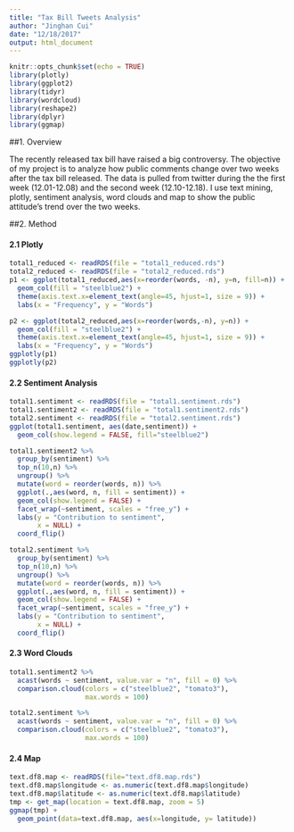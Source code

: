 ```yaml
---
title: "Tax Bill Tweets Analysis"
author: "Jinghan Cui"
date: "12/18/2017"
output: html_document
---
```


```r
knitr::opts_chunk$set(echo = TRUE)
library(plotly)
library(ggplot2)
library(tidyr)
library(wordcloud)
library(reshape2)
library(dplyr)
library(ggmap)
```

##1. Overview

The recently released tax bill have raised a big controversy. The objective of my project is to analyze how public comments change over two weeks after the tax bill released. The data is pulled from twitter during the the first week (12.01-12.08) and the second week (12.10-12.18). I use text mining, plotly, sentiment analysis, word clouds and map to show the public attitude's trend over the two weeks.

##2. Method

#### 2.1 Plotly

```r
total1_reduced <- readRDS(file = "total1_reduced.rds")
total2_reduced <- readRDS(file = "total2_reduced.rds")
p1 <- ggplot(total1_reduced,aes(x=reorder(words, -n), y=n, fill=n)) +
  geom_col(fill = "steelblue2") +
  theme(axis.text.x=element_text(angle=45, hjust=1, size = 9)) +
  labs(x = "Frequency", y = "Words")

p2 <- ggplot(total2_reduced,aes(x=reorder(words,-n), y=n)) +
  geom_col(fill = "steelblue2") +
  theme(axis.text.x=element_text(angle=45, hjust=1, size = 9)) +
  labs(x = "Frequency", y = "Words")
ggplotly(p1)
ggplotly(p2)
```

#### 2.2 Sentiment Analysis
```r
total1.sentiment <- readRDS(file = "total1.sentiment.rds")
total1.sentiment2 <- readRDS(file = "total1.sentiment2.rds")
total2.sentiment <- readRDS(file = "total2.sentiment.rds")
ggplot(total1.sentiment, aes(date,sentiment)) +
  geom_col(show.legend = FALSE, fill="steelblue2")

total1.sentiment2 %>%
  group_by(sentiment) %>%
  top_n(10,n) %>%
  ungroup() %>%
  mutate(word = reorder(words, n)) %>%
  ggplot(.,aes(word, n, fill = sentiment)) +
  geom_col(show.legend = FALSE) +
  facet_wrap(~sentiment, scales = "free_y") +
  labs(y = "Contribution to sentiment",
       x = NULL) +
  coord_flip()

total2.sentiment %>%
  group_by(sentiment) %>%
  top_n(10,n) %>%
  ungroup() %>%
  mutate(word = reorder(words, n)) %>%
  ggplot(.,aes(word, n, fill = sentiment)) +
  geom_col(show.legend = FALSE) +
  facet_wrap(~sentiment, scales = "free_y") +
  labs(y = "Contribution to sentiment",
       x = NULL) +
  coord_flip()
```

#### 2.3 Word Clouds
```r
total1.sentiment2 %>%
  acast(words ~ sentiment, value.var = "n", fill = 0) %>%
  comparison.cloud(colors = c("steelblue2", "tomato3"),
                   max.words = 100)

total2.sentiment %>%
  acast(words ~ sentiment, value.var = "n", fill = 0) %>%
  comparison.cloud(colors = c("steelblue2", "tomato3"),
                   max.words = 100)

```

#### 2.4 Map
```r
text.df8.map <- readRDS(file="text.df8.map.rds")
text.df8.map$longitude <- as.numeric(text.df8.map$longitude)
text.df8.map$latitude <- as.numeric(text.df8.map$latitude)
tmp <- get_map(location = text.df8.map, zoom = 5)
ggmap(tmp) +
  geom_point(data=text.df8.map, aes(x=longitude, y= latitude))
```


